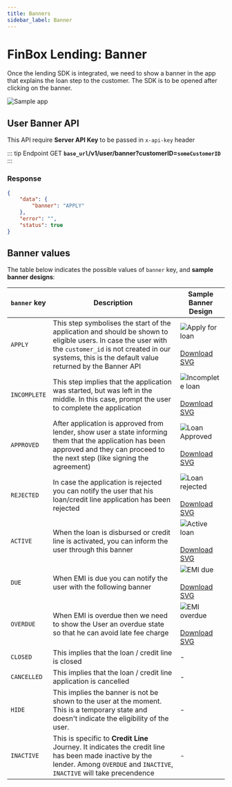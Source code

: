 ```yaml
---
title: Banners
sidebar_label: Banner
--- 
```


# FinBox Lending: Banner

Once the lending SDK is integrated, we need to show a banner in the app that explains the loan step to the customer. The SDK is to be opened after clicking on the banner.

<div style={{textAlign:"center"}}>
<img src="https://finbox-cdn.s3.ap-south-1.amazonaws.com/docs/assets/servicing/Banner-ll.png" alt="Sample app" style={{width:"30%"}}/>
</div>

## User Banner API

This API require **Server API Key** to be passed in `x-api-key` header

::: tip Endpoint
GET **`base_url`/v1/user/banner?customerID=`someCustomerID`**
:::

### Response
```json
{
    "data": {
        "banner": "APPLY"
    },
    "error": "",
    "status": true
}
```

## Banner values

The table below indicates the possible values of `banner` key, and **sample banner designs**:

| `banner` key | Description | Sample Banner Design |
| - | - | - |
| `APPLY` | This step symbolises the start of the application and should be shown to eligible users. In case the user with the `customer_id` is not created in our systems, this is the default value returned by the Banner API | <img src="/apply_for_loan.svg" alt="Apply for loan" /><br /><br /><a href="/apply_for_loan.svg" download>Download SVG</a> |
| `INCOMPLETE` | This step implies that the application was started, but was left in the middle. In this case, prompt the user to complete the application | <img src="/incomplete_loan.svg" alt="Incomplete loan" /><br /><br /><a href="/incomplete_loan.svg" download>Download SVG</a> |
| `APPROVED` | After application is approved from lender, show user a state informing them that the application has been approved and they can proceed to the next step (like signing the agreement) | <img src="/loan_approved.svg" alt="Loan Approved" /><br /><br /><a href="/loan_approved.svg" download>Download SVG</a> |
| `REJECTED` | In case the application is rejected you can notify the user that his loan/credit line application has been rejected | <img src="/loan_rejected.svg" alt="Loan rejected" /><br /><br /><a href="/loan_rejected.svg" download>Download SVG</a> |
| `ACTIVE` | When the loan is disbursed or credit line is activated, you can inform the user through this banner | <img src="/active_loan.svg" alt="Active loan" /><br /><br /><a href="/active_loan.svg" download>Download SVG</a> |
| `DUE` | When EMI is due you can notify the user with the following banner | <img src="/emi_due.svg" alt="EMI due" /><br /><br /><a href="/emi_due.svg" download>Download SVG</a> |
| `OVERDUE` | When EMI is overdue then we need to show the User an overdue state so that he can avoid late fee charge | <img src="/emi_overdue.svg" alt="EMI overdue" /><br /><br /><a href="/emi_overdue.svg" download>Download SVG</a> |
| `CLOSED` | This implies that the loan / credit line is closed | - |
| `CANCELLED` | This implies that the loan / credit line application is cancelled | - |
| `HIDE` | This implies the banner is not be shown to the user at the moment. This is a temporary state and doesn't indicate the eligibility of the user. | - |
| `INACTIVE` | This is specific to **Credit Line** Journey. It indicates the credit line has been made inactive by the lender. Among `OVERDUE` and `INACTIVE`, `INACTIVE` will take precendence | - |